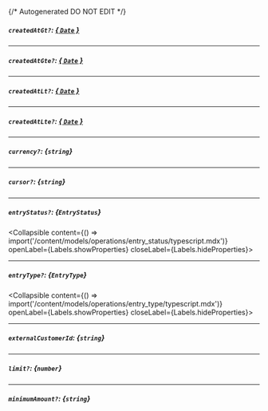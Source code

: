 {/* Autogenerated DO NOT EDIT  */}

##### `createdAtGt?`: [*{ `Date` }*](https://developer.mozilla.org/en-US/docs/Web/JavaScript/Reference/Global_Objects/Date)

---
##### `createdAtGte?`: [*{ `Date` }*](https://developer.mozilla.org/en-US/docs/Web/JavaScript/Reference/Global_Objects/Date)

---
##### `createdAtLt?`: [*{ `Date` }*](https://developer.mozilla.org/en-US/docs/Web/JavaScript/Reference/Global_Objects/Date)

---
##### `createdAtLte?`: [*{ `Date` }*](https://developer.mozilla.org/en-US/docs/Web/JavaScript/Reference/Global_Objects/Date)

---
##### `currency?`: *{`string`}*

---
##### `cursor?`: *{`string`}*

---
##### `entryStatus?`: *{`EntryStatus`}*
<Collapsible content={() => import('/content/models/operations/entry_status/typescript.mdx')} openLabel={Labels.showProperties} closeLabel={Labels.hideProperties}>
</Collapsible>

---
##### `entryType?`: *{`EntryType`}*
<Collapsible content={() => import('/content/models/operations/entry_type/typescript.mdx')} openLabel={Labels.showProperties} closeLabel={Labels.hideProperties}>
</Collapsible>

---
##### `externalCustomerId`: *{`string`}*

---
##### `limit?`: *{`number`}*

---
##### `minimumAmount?`: *{`string`}*


